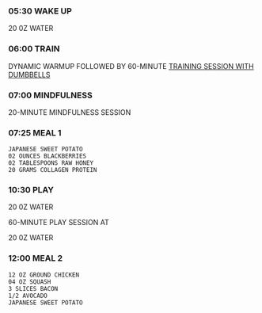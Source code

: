 
<div className={styles["Welcome"]}>

### 05:30 WAKE UP
20 0Z WATER

### 06:00 TRAIN
DYNAMIC WARMUP FOLLOWED BY 60-MINUTE [TRAINING SESSION WITH DUMBBELLS](https://www.onemonthgains.com/004-training-with-dumbbells)

###  07:00 MINDFULNESS
20-MINUTE MINDFULNESS SESSION 

### 07:25 MEAL 1

```
JAPANESE SWEET POTATO
02 OUNCES BLACKBERRIES
02 TABLESPOONS RAW HONEY
20 GRAMS COLLAGEN PROTEIN
```

### 10:30 PLAY
20 0Z WATER

60-MINUTE PLAY SESSION AT 

20 0Z WATER

### 12:00 MEAL 2

```
12 OZ GROUND CHICKEN
04 OZ SQUASH
3 SLICES BACON
1/2 AVOCADO
JAPANESE SWEET POTATO
```



</div>